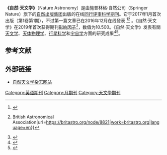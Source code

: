 {{Infobox Journal
| cover 	= 
| image_size = 
| editor 	= May Chiao
| discipline 	= [[天文學|天文學]]、[[天体物理学|天体物理学]]和[[行星科学|行星科学]]
| abbreviation 	= Nat. Astron.
| publisher 	= [[自然出版集团|自然出版集团]]
| country 	= 英國
| frequency 	= 月度
| history 	= 2016年
| openaccess 	= 
| license 	= 
| impact 	= 10.500
| impact-year 	= 2018
| website 	= http://www.nature.com/natastron/
| link1 	= 
| link1-name 	= 
| link2 	= 
| link2-name 	= 
| RSS 		=  
| atom	 	= 
| JSTOR 	= 
| OCLC 		= 
| LCCN 		=  
| CODEN 	= 
| ISSN 		= 
| eISSN 	= 2397-3366
| boxwidth 	= 
}}
'''《自然·天文学》'''（Nature Astronomy）是由施普林格‧自然公司（Springer Nature）旗下的[[自然出版集团|自然出版集团]]出版的在线[[同行评审|同行评审]][[科学期刊|科学期刊]]。它于2017年1月首次出版（第1卷第1期），不过第一篇文章已在2016年12月在线發表 <ref>{{Cite web|title=Announcing five new Nature titles: Nature Astronomy, Nature Biomedical Engineering, Nature Ecology & Evolution, Nature Human Behaviour and Nature Reviews Chemistry - Group - Springer Nature - A new force in research publishing|url=https://www.springernature.com/gp/group/media/press-releases/announcing-five-new-nature-titles/7820100|work=www.springernature.com}}</ref><ref>{{Cite web|title=A new astronomy publication: Nature Astronomy {{!}} British Astronomical Association|url=https://britastro.org/node/8821|work=britastro.org|language=en}}</ref> 。《自然·天文学》在2019年首次获得期刊[[影响因子|影响因子]]<ref>{{Cite web|url=https://apps.clarivate.com/jif/home/?journal=NAT%20ASTRON&editions=SCIE&year=2018|work=www.clarivate.com}}</ref>，数值为10.500。《自然·天文学》发表有關[[天文学|天文学]]、[[天体物理学|天体物理学]]、[[行星科学|行星科学]]和[[宇宙学|宇宙学]]方面的研究成果<ref>{{Cite web|title=Phys.org - News and Articles on Science and Technology|url=https://phys.org/journals/nature-astronomy/|work=phys.org}}</ref><ref>{{Cite web|title=Aims & Scope - Nature Astronomy|url=https://www.nature.com/natastron/about/aims|work=www.nature.com}}</ref>。

== 参考文献 ==
{{Reflist}}

== 外部链接 ==

* [http://www.nature.com/natastron/index.html 自然天文学杂志网站] 

[[Category:英语期刊|Category:英语期刊]]
[[Category:月期刊|Category:月期刊]]
[[Category:天文學期刊|Category:天文學期刊]]